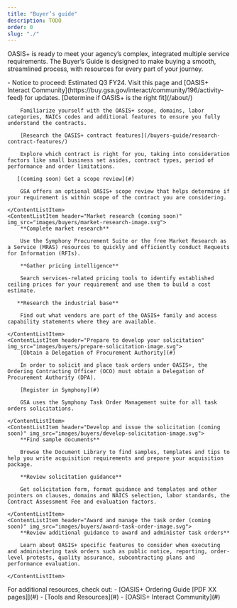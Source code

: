 ```yaml
---
title: "Buyer’s guide"
description: TODO
order: 0
slug: "./"
---
```


OASIS+ is ready to meet your agency’s complex, integrated multiple service requirements. The Buyer’s Guide is designed to make buying a smooth, streamlined process, with resources for every part of your journey. 

<Alert heading="Upcoming dates and events">
    - Notice to proceed: Estimated Q3 FY24.
    Visit this page and [OASIS+ Interact Community](https://buy.gsa.gov/interact/community/196/activity-feed) for updates.
</Alert>
<ContentList>
    <ContentListItem header="Acquisition Planning" img_src="images/buyers/acq-planning-image.svg">
        [Determine if OASIS+ is the right fit](/about/)

        Familiarize yourself with the OASIS+ scope, domains, labor categories, NAICs codes and additional features to ensure you fully understand the contracts.

        [Research the OASIS+ contract features](/buyers-guide/research-contract-features/)

        Explore which contract is right for you, taking into consideration factors like small business set asides, contract types, period of performance and order limitations.

       [(coming soon) Get a scope review](#)

        GSA offers an optional OASIS+ scope review that helps determine if your requirement is within scope of the contract you are considering.

    </ContentListItem>
    <ContentListItem header="Market research (coming soon)" img_src="images/buyers/market-research-image.svg">
        **Complete market research**

        Use the Symphony Procurement Suite or the free Market Research as a Service (MRAS) resources to quickly and efficiently conduct Requests for Information (RFIs). 

        **Gather pricing intelligence**

        Search services-related pricing tools to identify established ceiling prices for your requirement and use them to build a cost estimate.

       **Research the industrial base**

        Find out what vendors are part of the OASIS+ family and access capability statements where they are available.

    </ContentListItem>
    <ContentListItem header="Prepare to develop your solicitation" img_src="images/buyers/prepare-solicitation-image.svg">
        [Obtain a Delegation of Procurement Authority](#)

        In order to solicit and place task orders under OASIS+, the Ordering Contracting Officer (OCO) must obtain a Delegation of Procurement Authority (DPA).
 
        [Register in Symphony](#)

        GSA uses the Symphony Task Order Management suite for all task orders solicitations. 

    </ContentListItem>
    <ContentListItem header="Develop and issue the solicitation (coming soon)" img_src="images/buyers/develop-solicitation-image.svg">
        **Find sample documents**

        Browse the Document Library to find samples, templates and tips to help you write acquisition requirements and prepare your acquisition package.
 
        **Review solicitation guidance**

        Get solicitation form, format guidance and templates and other pointers on clauses, domains and NAICS selection, labor standards, the Contract Assessment Fee and evaluation factors. 

    </ContentListItem>
    <ContentListItem header="Award and manage the task order (coming soon)" img_src="images/buyers/award-task-order-image.svg">
        **Review additional guidance to award and administer task orders**

        Learn about OASIS+ specific features to consider when executing and administering task orders such as public notice, reporting, order-level protests, quality assurance, subcontracting plans and performance evaluation.
 
    </ContentListItem>
</ContentList>
<SummaryBox header="Can’t find what you’re looking for?">
    For additional resources, check out:
    - [OASIS+ Ordering Guide [PDF XX pages]](#)
    - [Tools and Resources](#)
    - [OASIS+ Interact Community](#) 
</SummaryBox>
